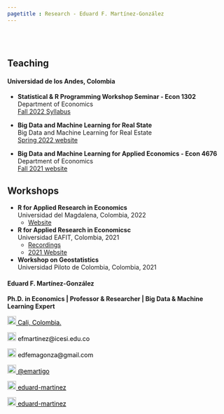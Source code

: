 ```yaml
---
pagetitle : Research - Eduard F. Martínez-González
---
```


<br>  </br> <!--- Agrega lineas en blanco --->

<p>  </p> <!--- Agrega una linea en blanco --->

<!------------- Panel de la izquierda ------------->
<div class="col-sm-9">

## Teaching

#### Universidad de los Andes, Colombia

* **Statistical & R Programming Workshop Seminar - Econ 1302** <br>
  Department of Economics <br>
  [Fall 2022 Syllabus](https://eduard-martinez.github.io/teaching/r_uniandes/2022-02/syllabus.pdf)

* **Big Data and Machine Learning for Real State** <br>
  Big Data and Machine Learning for Real Estate  <br>
  [Spring 2022 website](https://ignaciomsarmiento.github.io/teaching/BDML)

* **Big Data and Machine Learning for Applied Economics - Econ 4676**  <br>
  Department of Economics  <br>
  [Fall 2021 website](https://github.com/ECON-4676-UNIANDES-Fall-2021)
  
## Workshops

* **R for Applied Research in Economics** <br>
  Universidad del Magdalena, Colombia, 2022 <br>
  - [Website](https://eduard-martinez.github.io/teaching/unimag/2022-02/website.html)
  
* **R for Applied Research in Economicsc** <br>
  Universidad EAFIT, Colombia, 2021 <br>
  - [Recordings](https://www.youtube.com/channel/UCLqqb0eZ1razOkTDusAVEnA) 
  - [2021 Website](https://github.com/taller-R/taller_cief_202102)
  
* **Workshop on Geostatistics** <br>
  Universidad Piloto de Colombia, Colombia, 2021 <br>

</div>
<!------------- Panel de la izquierda ------------->



<!------------- Panel de la derecha ------------->
<div class="col-sm-3">

#### Eduard F. Martínez-González

**Ph.D. in Economics | Professor & Researcher | Big Data & Machine Learning Expert**

<!-- Location -->
<a href="https://www.google.com/maps/place/Universidad+ICESI/@3.3357824,-76.5362176,4583m/data=!3m1!1e3!4m9!1m2!2m1!1sicesi+maps!3m5!1s0x8e30a1eb8d09a3c1:0x766b9b441dfa8bbe!8m2!3d3.3418949!4d-76.530602!16zL20vMDg1bjlr?entry=ttu&g_ep=EgoyMDI1MDMxMi4wIKXMDSoASAFQAw%3D%3D" style="color:black;"> <img alt="Qries" src="./images/location.png" width="20" height="20">  Cali, Colombia.</a>

<!-- Correo -->
<p style="color:black"><img alt="Qries" src="./images/correo.png" width="20" height="20"> efmartinez@icesi.edu.co </img></p>

<!-- Correo -->
<p style="color:black"><img alt="Qries" src="./images/correo.png" width="20" height="20"> edfemagonza@gmail.com </img></p>

<!-- Twitter -->
 <a href="https://twitter.com/emartigo" style="color:black;"> <img alt="Qries" src="./images/twitter.jpg" width="20" height="20">  @emartigo</a> 

<!-- gitlab -->
<a href="https://gitlab.com/eduard-martinez" style="color:black;"> <img alt="Qries" src="./images/gitlab.png" width="20" height="20">  eduard-martinez</a>

<!-- GitHub -->
<a href="https://github.com/eduard-martinez" style="color:black;"> <img alt="Qries" src="./images/github.png" width="20" height="20">  eduard-martinez</a>

<!------------- Panel de la derecha ------------->



<br>  </br> <!--- Agrega lineas en blanco --->